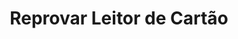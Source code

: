 ---
title: 'Reprovar Leitor de Cartão'
openapi: 'PUT /sales/card-readers-disapprove/{cardReaderId}'
---